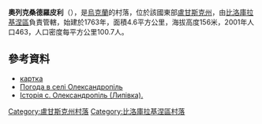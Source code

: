 {{coord|49|41|30|N|38|50|57|E|scale:100000|display=title}}

'''奧列克桑德羅皮利'''（{{lang-uk|Олександропіль}}），是[[烏克蘭|烏克蘭]]的村落，位於該國東部[[盧甘斯克州|盧甘斯克州]]，由[[比洛庫拉基涅區|比洛庫拉基涅區]]負責管轄，始建於1763年，面積4.6平方公里，海拔高度156米，2001年人口463，人口密度每平方公里100.7人。

==參考資料==
* [http://w1.c1.rada.gov.ua/pls/z7502/A005?rdat1=07.12.2010&rf7571=17949 картка]{{dead link|date=2017年12月 |bot=InternetArchiveBot |fix-attempted=yes }}
* [http://weather.in.ua/ua/lyganskaja/18785 Погода в селі Олександропіль] {{Wayback|url=http://weather.in.ua/ua/lyganskaja/18785 |date=20170417171341 }}
* [http://mestalug.ucoz.ru/index/sharivka/0-144 Історія с. Олександропіль (Липівка).]{{Wayback|url=http://mestalug.ucoz.ru/index/sharivka/0-144 |date=20170412051321 }}

{{DEFAULTSORT:Олександропіль}}
[[Category:盧甘斯克州村落|Category:盧甘斯克州村落]]
[[Category:比洛庫拉基涅區村落|Category:比洛庫拉基涅區村落]]


{{Luhansk-geo-stub}}